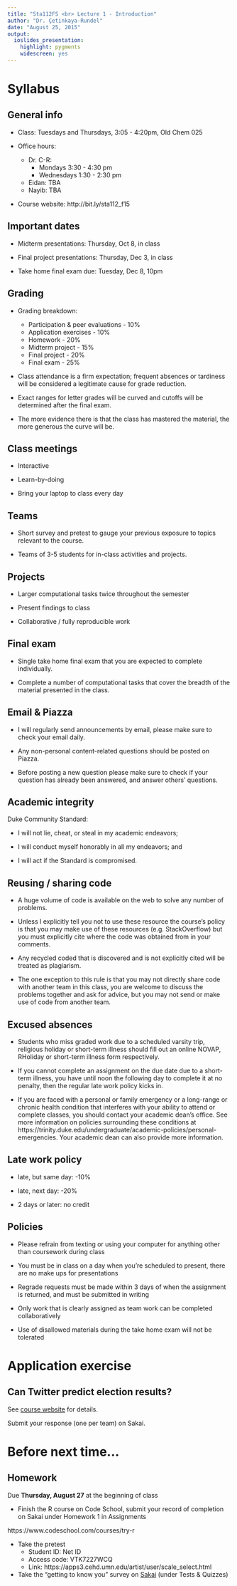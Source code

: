 ```yaml
---
title: "Sta112FS <br> Lecture 1 - Introduction"
author: "Dr. Çetinkaya-Rundel"
date: "August 25, 2015"
output:
  ioslides_presentation:
    highlight: pygments
    widescreen: yes
---
```


# Syllabus

## General info

- Class: Tuesdays and Thursdays, 3:05 - 4:20pm, Old Chem 025

- Office hours: 
    - Dr. C-R: 
        + Mondays 3:30 - 4:30 pm
        + Wednesdays 1:30 - 2:30 pm
    - Eidan: TBA
    - Nayib: TBA

- Course website: http://bit.ly/sta112_f15

## Important dates

- Midterm presentations: Thursday, Oct 8, in class

- Final project presentations: Thursday, Dec 3, in class

- Take home final exam due: Tuesday, Dec 8, 10pm

## Grading {.smaller}

- Grading breakdown:
    - Participation \& peer evaluations - 10%
    - Application exercises - 10%
    - Homework - 20%
    - Midterm project - 15%
    - Final project - 20%
    - Final exam - 25%

- Class attendance is a firm expectation; frequent absences or tardiness 
will be considered a legitimate cause for grade reduction.

- Exact ranges for letter grades will be curved and cutoffs will be 
determined after the final exam.

- The more evidence there is that the class has mastered the material, the 
more generous the curve will be.

## Class meetings

- Interactive

- Learn-by-doing

- Bring your laptop to class every day

## Teams

- Short survey and pretest to gauge your previous exposure to topics 
relevant to the course.

- Teams of 3-5 students for in-class activities and projects.

## Projects

- Larger computational tasks twice throughout the semester

- Present findings to class

- Collaborative / fully reproducible work

## Final exam

- Single take home final exam that you are expected to complete 
individually.

- Complete a number of computational tasks that cover the breadth of the 
material presented in the class.

## Email & Piazza

- I will regularly send announcements by email, please make sure to check 
your email daily.

- Any non-personal content-related questions should be posted on Piazza.

- Before posting a new question please make sure to check if your question 
has already been answered, and answer others' questions.

## Academic integrity

Duke Community Standard:

- I will not lie, cheat, or steal in my academic endeavors;

- I will conduct myself honorably in all my endeavors; and

- I will act if the Standard is compromised.

## Reusing / sharing code

- A huge volume of code is available on the web to solve any number of 
problems.

- Unless I explicitly tell you not to use these resource the course’s 
policy is that you may make use of these resources (e.g. StackOverflow) 
but you must explicitly cite where the code was obtained from in your 
comments.

- Any recycled coded that is discovered and is not explicitly cited will 
be treated as plagiarism.

- The one exception to this rule is that you may not directly share code 
with another team in this class, you are welcome to discuss the problems 
together and ask for advice, but you may not send or make use of code from 
another team.

## Excused absences

- Students who miss graded work due to a scheduled varsity trip, religious 
holiday or short-term illness should fill out an online NOVAP, RHoliday or 
short-term illness form respectively.

- If you cannot complete an assignment on the due date due to a short-term 
illness, you have until noon the following day to complete it at no 
penalty, then the regular late work policy kicks in.

- If you are faced with a personal or family emergency or a long-range or 
chronic health condition that interferes with your ability to attend or 
complete classes, you should contact your academic dean’s office. See more 
information on policies surrounding these conditions 
at https://trinity.duke.edu/undergraduate/academic-policies/personal-emergencies. 
Your academic dean can also provide more information.

## Late work policy

- late, but same day: -10%

- late, next day: -20%

- 2 days or later: no credit

## Policies

- Please refrain from texting or using your computer for anything other 
than coursework during class

- You must be in class on a day when you're scheduled to present, there are 
no make ups for presentations

- Regrade requests must be made within 3 days of when the assignment is 
returned, and must be submitted in writing

- Only work that is clearly assigned as team work can be completed 
collaboratively

- Use of disallowed materials during the take home exam will not be 
tolerated

# Application exercise

## Can Twitter predict election results?

See [course website](https://stat.duke.edu/courses/Fall15/sta112.01/) for 
details.

Submit your response (one per team) on Sakai.

# Before next time...

## Homework

Due **Thursday, August 27** at the beginning of class

- Finish the R course on Code School, submit your record of completion on Sakai under Homework 1 in Assignments

https://www.codeschool.com/courses/try-r

- Take the pretest
    - Student ID: Net ID
    - Access code: VTK7227WCQ
    - Link: https://apps3.cehd.umn.edu/artist/user/scale_select.html

- Take the "getting to know you" survey on [Sakai](https://sakai.duke.edu/samigo-app/servlet/Login?id=6fa7ebf3-01af-42a6-91ba-3e813d3901221440476100743) (under Tests & Quizzes)